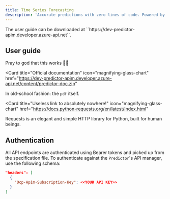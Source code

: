 ```yaml
---
title: Time Series Forecasting
description: 'Accurate predictions with zero lines of code. Powered by state of the art algorithms and leading experts in the field. Fast ⚡ accurate 🎯 and easy 🦥.'
---
```


<Note>
  The user guide can be downloaded at ``https://dev-predictor-apim.developer.azure-api.net``.
</Note>

## User guide

Pray to god that this works 🙏🏻

<Card
  title="Official documentation"
  icon="magnifying-glass-chart"
  href="https://dev-predictor-apim.developer.azure-api.net/content/predictor-doc.zip"
>
  In old-school fashion: the ``pdf`` itself.
</Card>

<Card
  title="Useless link to absolutely nowhere!"
  icon="magnifying-glass-chart"
  href="https://docs.python-requests.org/en/latest/index.html"
>
  Requests is an elegant and simple HTTP library for Python, built for human beings.
</Card>

## Authentication

All API endpoints are authenticated using Bearer tokens and picked up from the specification file. To authenticate against the ``Predictor``'s API manager, use the following schema:

```json
"headers": [
  {
    "Ocp-Apim-Subscription-Key": <<YOUR API KEY>>
  }
]
```
